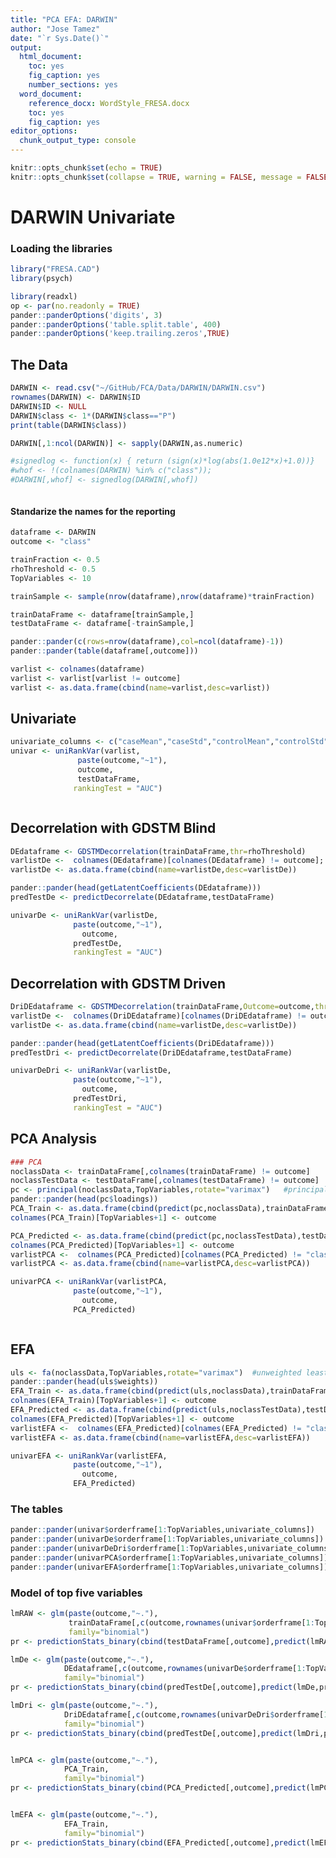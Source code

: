 ```yaml
---
title: "PCA EFA: DARWIN"
author: "Jose Tamez"
date: "`r Sys.Date()`"
output: 
  html_document: 
    toc: yes
    fig_caption: yes
    number_sections: yes
  word_document: 
    reference_docx: WordStyle_FRESA.docx
    toc: yes
    fig_caption: yes
editor_options:
  chunk_output_type: console
---
```



```r
knitr::opts_chunk$set(echo = TRUE)
knitr::opts_chunk$set(collapse = TRUE, warning = FALSE, message = FALSE,comment = "#>")
```

# DARWIN Univariate

### Loading the libraries

```r
library("FRESA.CAD")
library(psych)

library(readxl)
op <- par(no.readonly = TRUE)
pander::panderOptions('digits', 3)
pander::panderOptions('table.split.table', 400)
pander::panderOptions('keep.trailing.zeros',TRUE)

```



## The Data

```r
DARWIN <- read.csv("~/GitHub/FCA/Data/DARWIN/DARWIN.csv")
rownames(DARWIN) <- DARWIN$ID
DARWIN$ID <- NULL
DARWIN$class <- 1*(DARWIN$class=="P")
print(table(DARWIN$class))

DARWIN[,1:ncol(DARWIN)] <- sapply(DARWIN,as.numeric)

#signedlog <- function(x) { return (sign(x)*log(abs(1.0e12*x)+1.0))}
#whof <- !(colnames(DARWIN) %in% c("class"));
#DARWIN[,whof] <- signedlog(DARWIN[,whof])



```


#### Standarize the names for the reporting

```r
dataframe <- DARWIN
outcome <- "class"

trainFraction <- 0.5
rhoThreshold <- 0.5
TopVariables <- 10

trainSample <- sample(nrow(dataframe),nrow(dataframe)*trainFraction)

trainDataFrame <- dataframe[trainSample,]
testDataFrame <- dataframe[-trainSample,]

```



```r
pander::pander(c(rows=nrow(dataframe),col=ncol(dataframe)-1))
pander::pander(table(dataframe[,outcome]))

varlist <- colnames(dataframe)
varlist <- varlist[varlist != outcome]
varlist <- as.data.frame(cbind(name=varlist,desc=varlist))

```


## Univariate

```r

univariate_columns <- c("caseMean","caseStd","controlMean","controlStd","controlKSP","ROCAUC","wilcox.Zvalue")
univar <- uniRankVar(varlist,
	           paste(outcome,"~1"),
	           outcome,
	           testDataFrame,
              rankingTest = "AUC")



```

## Decorrelation with GDSTM Blind

```r
DEdataframe <- GDSTMDecorrelation(trainDataFrame,thr=rhoThreshold)
varlistDe <-  colnames(DEdataframe)[colnames(DEdataframe) != outcome];
varlistDe <- as.data.frame(cbind(name=varlistDe,desc=varlistDe))

pander::pander(head(getLatentCoefficients(DEdataframe)))
predTestDe <- predictDecorrelate(DEdataframe,testDataFrame)

univarDe <- uniRankVar(varlistDe,
              paste(outcome,"~1"),
	            outcome,
              predTestDe,
              rankingTest = "AUC")


```

## Decorrelation with GDSTM Driven

```r

DriDEdataframe <- GDSTMDecorrelation(trainDataFrame,Outcome=outcome,thr=rhoThreshold)
varlistDe <-  colnames(DriDEdataframe)[colnames(DriDEdataframe) != outcome];
varlistDe <- as.data.frame(cbind(name=varlistDe,desc=varlistDe))

pander::pander(head(getLatentCoefficients(DriDEdataframe)))
predTestDri <- predictDecorrelate(DriDEdataframe,testDataFrame)

univarDeDri <- uniRankVar(varlistDe,
              paste(outcome,"~1"),
	            outcome,
              predTestDri,
              rankingTest = "AUC")


```


## PCA Analysis

```r

### PCA 
noclassData <- trainDataFrame[,colnames(trainDataFrame) != outcome]
noclassTestData <- testDataFrame[,colnames(testDataFrame) != outcome]
pc <- principal(noclassData,TopVariables,rotate="varimax")   #principal components
pander::pander(head(pc$loadings))
PCA_Train <- as.data.frame(cbind(predict(pc,noclassData),trainDataFrame[,outcome]))
colnames(PCA_Train)[TopVariables+1] <- outcome

PCA_Predicted <- as.data.frame(cbind(predict(pc,noclassTestData),testDataFrame[,outcome]))
colnames(PCA_Predicted)[TopVariables+1] <- outcome
varlistPCA <-  colnames(PCA_Predicted)[colnames(PCA_Predicted) != "class"];
varlistPCA <- as.data.frame(cbind(name=varlistPCA,desc=varlistPCA))

univarPCA <- uniRankVar(varlistPCA,
              paste(outcome,"~1"),
	            outcome,
              PCA_Predicted)



```

## EFA
```r

uls <- fa(noclassData,TopVariables,rotate="varimax")  #unweighted least squares is minres 
pander::pander(head(uls$weights)) 
EFA_Train <- as.data.frame(cbind(predict(uls,noclassData),trainDataFrame[,outcome]))
colnames(EFA_Train)[TopVariables+1] <- outcome
EFA_Predicted <- as.data.frame(cbind(predict(uls,noclassTestData),testDataFrame[,outcome]))
colnames(EFA_Predicted)[TopVariables+1] <- outcome
varlistEFA <-  colnames(EFA_Predicted)[colnames(EFA_Predicted) != "class"];
varlistEFA <- as.data.frame(cbind(name=varlistEFA,desc=varlistEFA))

univarEFA <- uniRankVar(varlistEFA,
              paste(outcome,"~1"),
	            outcome,
              EFA_Predicted)


```

### The tables

```r
pander::pander(univar$orderframe[1:TopVariables,univariate_columns])
pander::pander(univarDe$orderframe[1:TopVariables,univariate_columns])
pander::pander(univarDeDri$orderframe[1:TopVariables,univariate_columns])
pander::pander(univarPCA$orderframe[1:TopVariables,univariate_columns])
pander::pander(univarEFA$orderframe[1:TopVariables,univariate_columns])

```

### Model of top five variables

```r

lmRAW <- glm(paste(outcome,"~."),
             trainDataFrame[,c(outcome,rownames(univar$orderframe[1:TopVariables,]))],
             family="binomial")
pr <- predictionStats_binary(cbind(testDataFrame[,outcome],predict(lmRAW,testDataFrame)),"Top Raw",cex=0.95)

lmDe <- glm(paste(outcome,"~."),
            DEdataframe[,c(outcome,rownames(univarDe$orderframe[1:TopVariables,]))],
            family="binomial")
pr <- predictionStats_binary(cbind(predTestDe[,outcome],predict(lmDe,predTestDe)),"Top Blind:GDSTM",cex=0.95)

lmDri <- glm(paste(outcome,"~."),
            DriDEdataframe[,c(outcome,rownames(univarDeDri$orderframe[1:TopVariables,]))],
            family="binomial")
pr <- predictionStats_binary(cbind(predTestDe[,outcome],predict(lmDri,predTestDri)),"Top Driven:GDSTM",cex=0.95)


lmPCA <- glm(paste(outcome,"~."),
            PCA_Train,
            family="binomial")
pr <- predictionStats_binary(cbind(PCA_Predicted[,outcome],predict(lmPCA,PCA_Predicted)),"Top PCA",cex=0.95)


lmEFA <- glm(paste(outcome,"~."),
            EFA_Train,
            family="binomial")
pr <- predictionStats_binary(cbind(EFA_Predicted[,outcome],predict(lmEFA,EFA_Predicted)),"Top EFA",cex=0.95)


```

